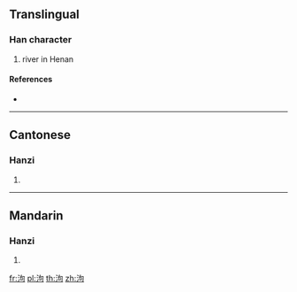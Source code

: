 ==Translingual==

===Han character===
{{Han char|rn=85|rad=水|as=05|sn=8|four=37120|canj=EPR}}

# river in Henan

====References====
* {{Han ref|kx=0615.040|dkj=17266|dj=1009.030|hdz=31591.010|uh=6CC3|ud=27843|bh=CCFB|bd=52475}}

----

==Cantonese==

===Hanzi===
{{yue-hanzi|jyut=|y=geui3, keui1}}

# {{defn|lang=yue|sort=水05}}

----

==Mandarin==

===Hanzi===
{{cmn-hanzi|pin=[[jù]] ([[ju4]])|wg=chü<sup>4</sup>}}

# {{defn|lang=cmn|sort=水05}}

[[fr:泃]]
[[pl:泃]]
[[th:泃]]
[[zh:泃]]